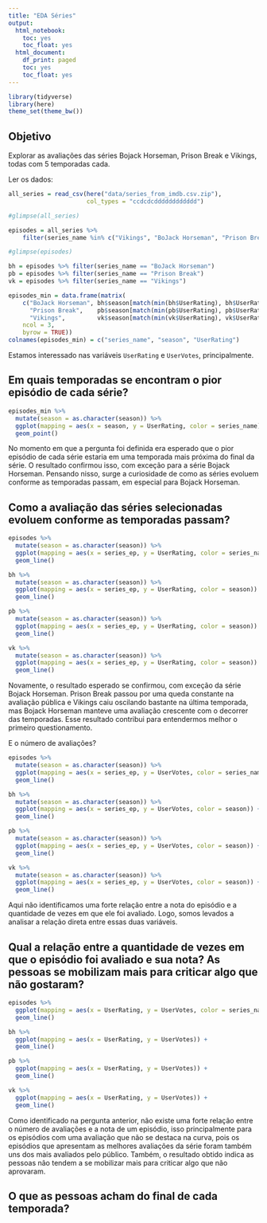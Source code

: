 ```yaml
---
title: "EDA Séries"
output:
  html_notebook:
    toc: yes
    toc_float: yes
  html_document:
    df_print: paged
    toc: yes
    toc_float: yes
---
```


```r
library(tidyverse)
library(here)
theme_set(theme_bw())
```

## Objetivo

Explorar as avaliações das séries Bojack Horseman, Prison Break e Vikings, todas com 5 temporadas cada.

Ler os dados:

```r
all_series = read_csv(here("data/series_from_imdb.csv.zip"), 
                      col_types = "ccdcdcdddddddddddd") 

#glimpse(all_series)

episodes = all_series %>% 
    filter(series_name %in% c("Vikings", "BoJack Horseman", "Prison Break")) 

#glimpse(episodes)

bh = episodes %>% filter(series_name == "BoJack Horseman")
pb = episodes %>% filter(series_name == "Prison Break")
vk = episodes %>% filter(series_name == "Vikings")

episodes_min = data.frame(matrix(
    c("BoJack Horseman", bh$season[match(min(bh$UserRating), bh$UserRating)], min(bh$UserRating), 
      "Prison Break",    pb$season[match(min(pb$UserRating), pb$UserRating)], min(pb$UserRating),
      "Vikings",         vk$season[match(min(vk$UserRating), vk$UserRating)], min(vk$UserRating)),
    ncol = 3, 
    byrow = TRUE))
colnames(episodes_min) = c("series_name", "season", "UserRating")
```

Estamos interessado nas variáveis `UserRating` e `UserVotes`, principalmente.

## Em quais temporadas se encontram o pior episódio de cada série? 

```r
episodes_min %>% 
  mutate(season = as.character(season)) %>% 
  ggplot(mapping = aes(x = season, y = UserRating, color = series_name)) + 
  geom_point()
```

No momento em que a pergunta foi definida era esperado que o pior episódio de cada série estaria em uma temporada mais próxima do final da série. O resultado confirmou isso, com exceção para a série Bojack Horseman.
Pensando nisso, surge a curiosidade de como as séries evoluem conforme as temporadas passam, em especial para Bojack Horseman.

## Como a avaliação das séries selecionadas evoluem conforme as temporadas passam?

```r
episodes %>% 
  mutate(season = as.character(season)) %>% 
  ggplot(mapping = aes(x = series_ep, y = UserRating, color = series_name)) + 
  geom_line()

bh %>% 
  mutate(season = as.character(season)) %>% 
  ggplot(mapping = aes(x = series_ep, y = UserRating, color = season)) + 
  geom_line()

pb %>% 
  mutate(season = as.character(season)) %>% 
  ggplot(mapping = aes(x = series_ep, y = UserRating, color = season)) + 
  geom_line()

vk %>% 
  mutate(season = as.character(season)) %>% 
  ggplot(mapping = aes(x = series_ep, y = UserRating, color = season)) + 
  geom_line()
```

Novamente, o resultado esperado se confirmou, com exceção da série Bojack Horseman. Prison Break passou por uma queda constante na avaliação pública e Vikings caiu oscilando bastante na última temporada, mas Bojack Horseman manteve uma avaliação crescente com o decorrer das temporadas.
Esse resultado contribui para entendermos melhor o primeiro questionamento.

E o número de avaliações?

```r
episodes %>% 
  mutate(season = as.character(season)) %>% 
  ggplot(mapping = aes(x = series_ep, y = UserVotes, color = series_name)) + 
  geom_line()

bh %>% 
  mutate(season = as.character(season)) %>% 
  ggplot(mapping = aes(x = series_ep, y = UserVotes, color = season)) + 
  geom_line()

pb %>% 
  mutate(season = as.character(season)) %>% 
  ggplot(mapping = aes(x = series_ep, y = UserVotes, color = season)) + 
  geom_line()

vk %>% 
  mutate(season = as.character(season)) %>% 
  ggplot(mapping = aes(x = series_ep, y = UserVotes, color = season)) + 
  geom_line()
```

Aqui não identificamos uma forte relação entre a nota do episódio e a quantidade de vezes em que ele foi avaliado. Logo, somos levados a analisar a relação direta entre essas duas variáveis.

## Qual a relação entre a quantidade de vezes em que o episódio foi avaliado e sua nota? As pessoas se mobilizam mais para criticar algo que não gostaram?

```r
episodes %>% 
  ggplot(mapping = aes(x = UserRating, y = UserVotes, color = series_name)) + 
  geom_line()

bh %>% 
  ggplot(mapping = aes(x = UserRating, y = UserVotes)) + 
  geom_line()

pb %>% 
  ggplot(mapping = aes(x = UserRating, y = UserVotes)) + 
  geom_line()

vk %>% 
  ggplot(mapping = aes(x = UserRating, y = UserVotes)) + 
  geom_line()
```

Como identificado na pergunta anterior, não existe uma forte relação entre o número de avaliações e a nota de um episódio, isso principalmente para os episódios com uma avaliação que não se destaca na curva, pois os episódios que apresentam as melhores avaliações da série foram também uns dos mais avaliados pelo público.
Também, o resultado obtido indica as pessoas não tendem a se mobilizar mais para criticar algo que não aprovaram.

## O que as pessoas acham do final de cada temporada?

```r

```

